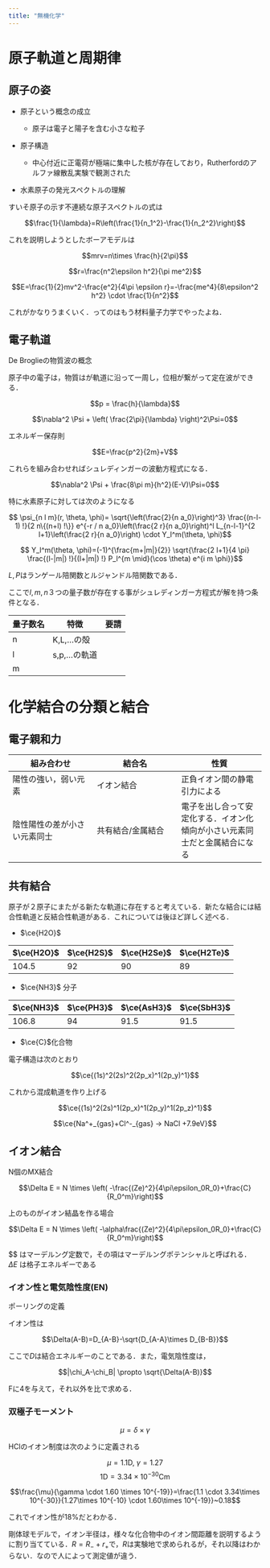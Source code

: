 ```yaml
---
title: "無機化学"
---
```


# 原子軌道と周期律

## 原子の姿

- 原子という概念の成立

    - 原子は電子と陽子を含む小さな粒子

- 原子構造

    - 中心付近に正電荷が極端に集中した核が存在しており，Rutherfordのアルファ線散乱実験で観測された

- 水素原子の発光スペクトルの理解

すいそ原子の示す不連続な原子スペクトルの式は

$$\frac{1}{\lambda}=R\left(\frac{1}{n_1^2}-\frac{1}{n_2^2}\right)$$

これを説明しようとしたボーアモデルは

$$mrv=n\times \frac{h}{2\pi}$$

$$r=\frac{n^2\epsilon h^2}{\pi me^2}$$

$$E=\frac{1}{2}mv^2-\frac{e^2}{4\pi \epsilon r}=-\frac{me^4}{8\epsilon^2 h^2} \cdot \frac{1}{n^2}$$

これがかなりうまくいく．ってのはもう材料量子力学でやったよね．

## 電子軌道

De Broglieの物質波の概念

原子中の電子は，物質はが軌道に沿って一周し，位相が繋がって定在波ができる．

$$p = \frac{h}{\lambda}$$

$$\nabla^2 \Psi + \left( \frac{2\pi}{\lambda} \right)^2\Psi=0$$

エネルギー保存則

$$E=\frac{p^2}{2m}+V$$

これらを組み合わせればシュレディンガーの波動方程式になる．

$$\nabla^2 \Psi + \frac{8\pi m}{h^2}(E-V)\Psi=0$$

特に水素原子に対しては次のようになる

$$
\psi_{n l m}(r, \theta, \phi)= \sqrt{\left(\frac{2}{n a_0}\right)^3} \frac{(n-l-1) !}{2 n\{(n+l) !\}} e^{-r / n a_0}\left(\frac{2 r}{n a_0}\right)^l L_{n-l-1}^{2 l+1}\left(\frac{2 r}{n a_0}\right) \cdot Y_l^m(\theta, \phi)$$

$$ Y_l^m(\theta, \phi)=(-1)^{\frac{m+|m|}{2}} \sqrt{\frac{2 l+1}{4 \pi} \frac{(l-|m|) !}{(l+|m|) !} P_l^{m \mid}(\cos \theta) e^{i m \phi}}$$

$L,P$はランゲール陪関数とルジャンドル陪関数である．

ここで$l,m,n$３つの量子数が存在する事がシュレディンガー方程式が解を持つ条件となる．

|量子数名|特徴|要請|
|----|----|----|
|n|K,L,...の殻||
|l|s,p,...の軌道||
|m|||


# 化学結合の分類と結合

## 電子親和力

|組み合わせ|結合名|性質|
|----|----|----|
|陽性の強い，弱い元素|イオン結合|正負イオン間の静電引力による|
|陰性陽性の差が小さい元素同士|共有結合/金属結合|電子を出し合って安定化する．イオン化傾向が小さい元素同士だと金属結合になる|

## 共有結合

原子が２原子にまたがる新たな軌道に存在すると考えている．新たな結合には結合性軌道と反結合性軌道がある．これについては後ほど詳しく述べる．

- $\ce{H2O}$

|$\ce{H2O}$|$\ce{H2S}$|$\ce{H2Se}$|$\ce{H2Te}$|
|---|---|---|---|
|104.5|92|90|89|

- $\ce{NH3}$ 分子

|$\ce{NH3}$|$\ce{PH3}$|$\ce{AsH3}$|$\ce{SbH3}$|
|---|---|---|---|
|106.8|94|91.5|91.5|

- $\ce{C}$化合物

電子構造は次のとおり

$$\ce{(1s)^2(2s)^2(2p_x)^1(2p_y)^1}$$

これから混成軌道を作り上げる

$$\ce{(1s)^2(2s)^1(2p_x)^1(2p_y)^1(2p_z)^1}$$

$$\ce{Na^+_{gas}+Cl^-_{gas} -> NaCl +7.9eV}$$

## イオン結合

N個のMX結合

$$\Delta E = N \times \left( -\frac{(Ze)^2}{4\pi\epsilon_0R_0}+\frac{C}{R_0^m}\right)$$

上のものがイオン結晶を作る場合

$$\Delta E = N \times \left( -\alpha\frac{(Ze)^2}{4\pi\epsilon_0R_0}+\frac{C}{R_0^m}\right)$$

$\alpha $ はマーデルング定数で，その項はマーデルングポテンシャルと呼ばれる． $\Delta E$ は格子エネルギーである

### イオン性と電気陰性度(EN)

ポーリングの定義

イオン性は

$$\Delta(A-B)=D_{A-B}-\sqrt{D_{A-A}\times D_{B-B}}$$

ここで$D$は結合エネルギーのことである．また，電気陰性度は，

$$|\chi_A-\chi_B| \propto \sqrt{\Delta(A-B)}$$

Fに4を与えて，それ以外を比で求める．

### 双極子モーメント

$$\mu=\delta\times \gamma$$

HClのイオン制度は次のように定義される

$$\mu = 1.1 \text{D},\: \gamma = 1.27$$
$$1\text{D}=3.34\times 10^{-30}\text{Cm}$$

$$\frac{\mu}{\gamma \cdot 1.60 \times 10^{-19}}=\frac{1.1 \cdot 3.34\times 10^{-30}}{1.27\times 10^{-10} \cdot 1.60\times 10^{-19}}~0.18$$

これでイオン性が18%だとわかる．

剛体球モデルで，イオン半径は，様々な化合物中のイオン間距離を説明するように割り当てている．$R=R_-+r_+$で，$R$は実験地で求められるが，それ以降はわからない．なので人によって測定値が違う．



